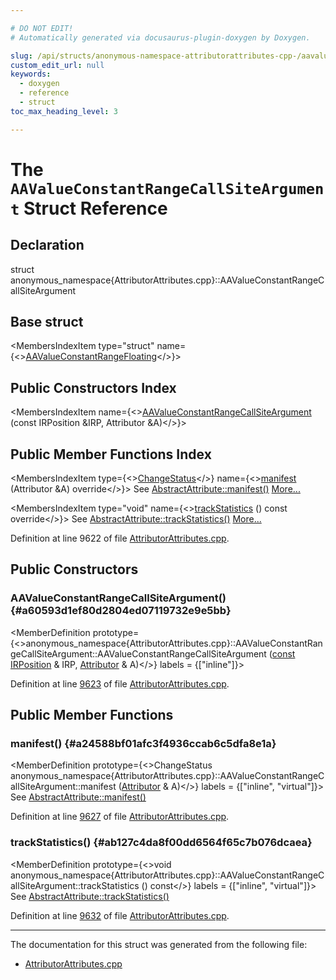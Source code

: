 ```yaml
---

# DO NOT EDIT!
# Automatically generated via docusaurus-plugin-doxygen by Doxygen.

slug: /api/structs/anonymous-namespace-attributorattributes-cpp-/aavalueconstantrangecallsiteargument
custom_edit_url: null
keywords:
  - doxygen
  - reference
  - struct
toc_max_heading_level: 3

---
```





# The `AAValueConstantRangeCallSiteArgument` Struct Reference

<DoxygenPage pluginConfig={pluginConfig}>



## Declaration

<CodeBlock>struct anonymous_namespace{AttributorAttributes.cpp}::AAValueConstantRangeCallSiteArgument</CodeBlock>

## Base struct

<MembersIndex>

<MembersIndexItem
  type="struct"
  name={<><a href="/docs/api/structs/anonymous-namespace-attributorattributes-cpp-/aavalueconstantrangefloating">AAValueConstantRangeFloating</a></>}>
</MembersIndexItem>

</MembersIndex>

## Public Constructors Index

<MembersIndex>

<MembersIndexItem
  name={<><a href="#a60593d1ef80d2804ed07119732e9e5bb">AAValueConstantRangeCallSiteArgument</a> (const IRPosition &amp;IRP, Attributor &amp;A)</>}>
</MembersIndexItem>

</MembersIndex>

## Public Member Functions Index

<MembersIndex>

<MembersIndexItem
  type={<><a href="/docs/api/namespaces/llvm/#acd850975ae5042cacb64a9d0ea4715f3">ChangeStatus</a></>}
  name={<><a href="#a24588bf01afc3f4936ccab6c5dfa8e1a">manifest</a> (Attributor &amp;A) override</>}>
See <a href="/docs/api/structs/llvm/abstractattribute/#a1405b111f812f19e71bbe4286484ef54">AbstractAttribute::manifest()</a> <a href="#a24588bf01afc3f4936ccab6c5dfa8e1a">More...</a>
</MembersIndexItem>

<MembersIndexItem
  type="void"
  name={<><a href="#ab127c4da8f00dd6564f65c7b076dcaea">trackStatistics</a> () const override</>}>
See <a href="/docs/api/structs/llvm/abstractattribute/#add85e4d78cefc67429904d7492aff9a4">AbstractAttribute::trackStatistics()</a> <a href="#ab127c4da8f00dd6564f65c7b076dcaea">More...</a>
</MembersIndexItem>

</MembersIndex>


Definition at line 9622 of file <a href="/docs/api/files/lib/lib/transforms/lib/transforms/ipo/attributorattributes-cpp">AttributorAttributes.cpp</a>.

<SectionDefinition>

## Public Constructors

### AAValueConstantRangeCallSiteArgument() {#a60593d1ef80d2804ed07119732e9e5bb}

<MemberDefinition
  prototype={<>anonymous&#95;namespace&#123;AttributorAttributes.cpp&#125;::AAValueConstantRangeCallSiteArgument::AAValueConstantRangeCallSiteArgument (<a href="/docs/api/files/lib/lib/target/lib/target/aarch64/aarch64promoteconstant-cpp/#a90f8350fecae261c25be85d38b451bff">const</a> <a href="/docs/api/structs/llvm/irposition">IRPosition</a> &amp; IRP, <a href="/docs/api/structs/llvm/attributor">Attributor</a> &amp; A)</>}
  labels = {["inline"]}>

Definition at line <a href="/docs/api/files/lib/lib/transforms/lib/transforms/ipo/attributorattributes-cpp/#l09623">9623</a> of file <a href="/docs/api/files/lib/lib/transforms/lib/transforms/ipo/attributorattributes-cpp">AttributorAttributes.cpp</a>.
</MemberDefinition>

</SectionDefinition>

<SectionDefinition>

## Public Member Functions

### manifest() {#a24588bf01afc3f4936ccab6c5dfa8e1a}

<MemberDefinition
  prototype={<>ChangeStatus anonymous&#95;namespace&#123;AttributorAttributes.cpp&#125;::AAValueConstantRangeCallSiteArgument::manifest (<a href="/docs/api/structs/llvm/attributor">Attributor</a> &amp; A)</>}
  labels = {["inline", "virtual"]}>
See <a href="/docs/api/structs/llvm/abstractattribute/#a1405b111f812f19e71bbe4286484ef54">AbstractAttribute::manifest()</a>

Definition at line <a href="/docs/api/files/lib/lib/transforms/lib/transforms/ipo/attributorattributes-cpp/#l09627">9627</a> of file <a href="/docs/api/files/lib/lib/transforms/lib/transforms/ipo/attributorattributes-cpp">AttributorAttributes.cpp</a>.
</MemberDefinition>

### trackStatistics() {#ab127c4da8f00dd6564f65c7b076dcaea}

<MemberDefinition
  prototype={<>void anonymous&#95;namespace&#123;AttributorAttributes.cpp&#125;::AAValueConstantRangeCallSiteArgument::trackStatistics () const</>}
  labels = {["inline", "virtual"]}>
See <a href="/docs/api/structs/llvm/abstractattribute/#add85e4d78cefc67429904d7492aff9a4">AbstractAttribute::trackStatistics()</a>

Definition at line <a href="/docs/api/files/lib/lib/transforms/lib/transforms/ipo/attributorattributes-cpp/#l09632">9632</a> of file <a href="/docs/api/files/lib/lib/transforms/lib/transforms/ipo/attributorattributes-cpp">AttributorAttributes.cpp</a>.
</MemberDefinition>

</SectionDefinition>

<hr/>

The documentation for this struct was generated from the following file:

<ul>
<li><a href="/docs/api/files/lib/lib/transforms/lib/transforms/ipo/attributorattributes-cpp">AttributorAttributes.cpp</a></li>
</ul>

</DoxygenPage>
